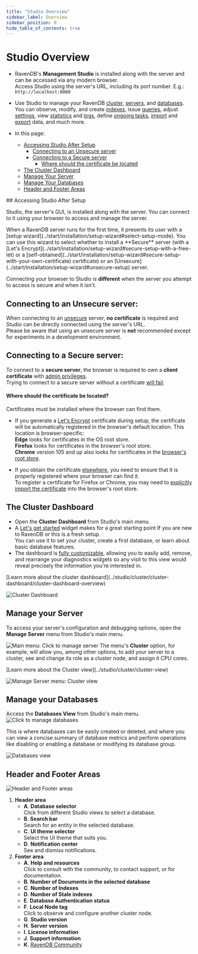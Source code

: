 ```yaml
---
title: "Studio Overview"
sidebar_label: Overview
sidebar_position: 0
hide_table_of_contents: true
---
```



# Studio Overview
<Admonition type="note" title="Note">

* RavenDB's **Management Studio** is installed along with the server and can 
  be accessed via any modern browser.  
  Access Studio using the server's URL, including its port number. E.g.: `http://localhost:8080` 

* Use Studio to manage your RavenDB 
  [cluster](../studio/cluster/cluster-dashboard/cluster-dashboard-overview), 
  [servers](../studio/server/manage-server), 
  and [databases](../studio/database/databases-list-view). 
  You can observe, modify, and create [indexes](../studio/database/indexes/indexes-overview), 
  issue [queries](../studio/database/queries/query-view), 
  adjust [settings](../studio/database/settings/database-settings), 
  view [statistics](../studio/database/stats/ongoing-tasks-stats/overview) 
  and [logs](../studio/server/debug/admin-logs), 
  define [ongoing tasks](../studio/database/tasks/ongoing-tasks/general-info), 
  [import](../studio/database/tasks/import-data/import-data-file) 
  and [export](../studio/database/tasks/export-database) data, 
  and much more.

* In this page:  
   * [Accessing Studio After Setup](../studio/overview#accessing-studio-after-setup)  
      * [Connecting to an Unsecure server](../studio/overview#connecting-to-an-unsecure-server)  
      * [Connecting to a Secure server](../studio/overview#connecting-to-a-secure-server)  
         * [Where should the certificate be located](../studio/overview#where-should-the-certificate-be-located)  
   * [The Cluster Dashboard](../studio/overview#the-cluster-dashboard)  
   * [Manage Your Server](../studio/overview#manage-your-server)  
   * [Manage Your Databases](../studio/overview#manage-your-databases)  
   * [Header and Footer Areas](../studio/overview#header-and-footer-areas)  
</Admonition>
## Accessing Studio After Setup

Studio, the server's GUI, is installed along with the server. You can connect to it 
using your browser to access and manage the server.  

<Admonition type="info" title="Secure and Unsecure servers" id="secure-and-unsecure-servers" href="#secure-and-unsecure-servers">
When a RavenDB server runs for the first time, it presents its user with 
a [setup wizard](../start/installation/setup-wizard#select-setup-mode).  
You can use this wizard to select whether to install a **Secure** server 
(with a [Let's Encrypt](../start/installation/setup-wizard#secure-setup-with-a-free-let) 
or a [self-obtained](../start/installation/setup-wizard#secure-setup-with-your-own-certificate) 
certificate) or an [Unsecure](../start/installation/setup-wizard#unsecure-setup) server.  
</Admonition>

Connecting your browser to Studio is **different** when the server you attempt to access 
is secure and when it isn't.  

## Connecting to an Unsecure server:

When connecting to an [unsecure](../start/installation/setup-wizard#unsecure-setup) 
server, **no certificate** is required and Studio can be directly connected using 
the server's URL.  
<Admonition type="warning" title="Warning">
Please be aware that using an unsecure server is **not** recommended except for 
experiments in a development environment.  
</Admonition>

## Connecting to a Secure server:

To connect to a **secure server**, the browser is required to own a **client certificate** 
with [admin privileges](../server/security/authentication/client-certificate-usage).  
Trying to connect to a secure server without a certificate 
[will fail](../server/security/common-errors-and-faq#authentication-error-occurred-using-edge).  

#### Where should the certificate be located?

Certificates must be installed where the browser can find them.  

* If you generate a [Let's Encrypt](../start/installation/setup-wizard#secure-setup-with-a-free-let) 
  certificate during setup, the certificate will be automatically registered in the browser's default 
  location. This location is browser-specific:  
  **Edge** looks for certificates in the OS root store.  
  **Firefox** looks for certificates in the browser's root store.  
  **Chrome** version 105 and up also looks for certificates in the [browser's root store](https://blog.chromium.org/2022/09/announcing-launch-of-chrome-root-program.html).  

* If you obtain the certificate [elsewhere](../start/installation/setup-wizard#secure-setup-with-your-own-certificate), 
  you need to ensure that it is properly registered where your browser can find it.  
  <Admonition type="note" title="Note">
  To register a certificate for Firefox or Chrome, you may need to 
  [explicitly import the certificate](../server/security/common-errors-and-faq#authentication-error-occurred-using-chrome) 
  into the browser's root store.  
  </Admonition>


## The Cluster Dashboard

* Open the **Cluster Dashboard** from Studio's main menu.  
* A [Let's get started](../studio/cluster/cluster-dashboard/cluster-dashboard-widgets#let) 
  widget makes for a great starting point If you are new to RavenDB or this is a fresh setup.  
  You can use it to set your cluster, create a first database, or learn about basic database features.  
* The dashboard is [fully customizable](../studio/cluster/cluster-dashboard/cluster-dashboard-customize), 
  allowing you to easily add, remove, and rearrange your diagnostics widgets so any visit 
  to this view would reveal precisely the information you're interested in.  

<Admonition type="info" title="Info">
[Learn more about the cluster dashboard](../studio/cluster/cluster-dashboard/cluster-dashboard-overview)  
</Admonition>

![Cluster Dashboard](./assets/overview_cluster-dashboard.png)



## Manage your Server

To access your server's configuration and debugging options, open the **Manage Server** 
menu from Studio's main menu.  

![Main menu: Click to manage server](./assets/overview_click-to-manage-server.png)
The menu's **Cluster** option, for example, will allow you, among other options, 
to add your server to a cluster, see and change its role as a cluster node, and 
assign it CPU cores.  

<Admonition type="info" title="Info">
[Learn more about the Cluster view](../studio/cluster/cluster-view)
</Admonition>

![Manage Server menu: Cluster view](./assets/overview_manage-server_cluster-view.png)



## Manage your Databases

Access the **Databases View** from Studio's main menu.  
![Click to manage databases](./assets/overview_click-to-manage-databases.png)

This is where databases can be easily created or deleted, and where you can 
view a concise summary of database metrics and perform operations like disabling 
or enabling a database or modifying its database group.  

![Databases view](./assets/overview_databases-view.png)



## Header and Footer Areas

![Header and Footer areas](./assets/overview_header-and-footer.png)

1. **Header area**
    * **A**. **Database selector**  
      Click from different Studio views to select a database.  
    * **B**. **Search bar**  
      Search for an entity in the selected database.  
    * **C**. **UI theme selector**  
      Select the UI theme that suits you.  
    * **D**. **Notification center**  
      See and dismiss notifications.  
2. **Footer area**
    * **A**. **Help and resources**  
      Click to consult with the community, to contact support, or for documentation.  
    * **B**. **Number of Documents in the selected database**
    * **C**. **Number of Indexes**
    * **D**. **Number of Stale indexes**
    * **E**. **Database Authentication status**
    * **F**. **Local Node tag**  
      Click to observe and configure another cluster node.  
    * **G**. **Studio version**
    * **H**. **Server version**
    * **I**. **License information**
    * **J**. **Support information**
    * **K**. [RavenDB Community](https://ravendb.net/community)


